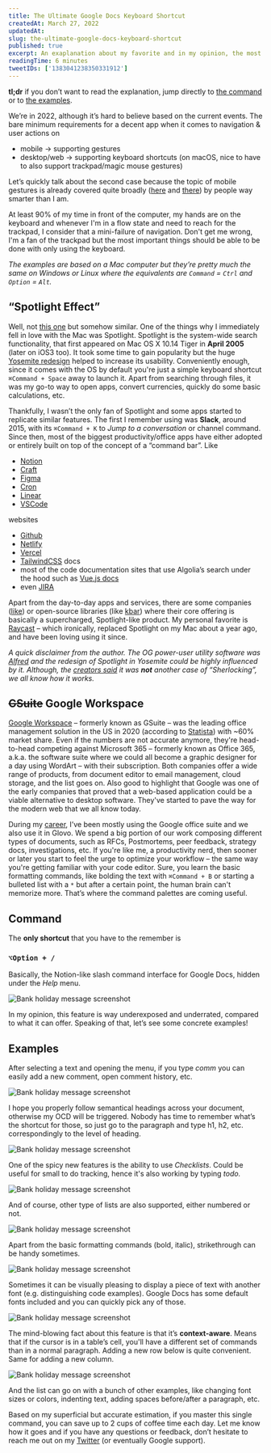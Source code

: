 ```yaml
---
title: The Ultimate Google Docs Keyboard Shortcut
createdAt: March 27, 2022
updatedAt:
slug: the-ultimate-google-docs-keyboard-shortcut
published: true
excerpt: An exaplanation about my favorite and in my opinion, the most underrated Google Docs keyboard shortcut.
readingTime: 6 minutes
tweetIDs: ['1383041238350331912']
---
```


**tl;dr** if you don’t want to read the explanation, jump directly to [the command](#command) or to [the examples](#examples).

We’re in 2022, although it’s hard to believe based on the current events. The bare minimum requirements for a decent app when it comes to navigation & user actions on

- mobile → supporting gestures
- desktop/web → supporting keyboard shortcuts (on macOS, nice to have to also support trackpad/magic mouse gestures)

Let’s quickly talk about the second case because the topic of mobile gestures is already covered quite broadly ([here](https://developer.apple.com/design/human-interface-guidelines/ios/user-interaction/gestures/) and [there](https://material.io/design/interaction/gestures.html#principles)) by people way smarter than I am.

At least 90% of my time in front of the computer, my hands are on the keyboard and whenever I'm in a flow state and need to reach for the trackpad, I consider that a mini-failure of navigation. Don't get me wrong, I'm a fan of the trackpad but the most important things should be able to be done with only using the keyboard.

_The examples are based on a Mac computer but they’re pretty much the same on Windows or Linux where the equivalents are `Command` = `Ctrl` and `Option` = `Alt`._

## “Spotlight Effect”

Well, not [this one](https://en.wikipedia.org/wiki/Spotlight_effect) but somehow similar. One of the things why I immediately fell in love with the Mac was Spotlight. Spotlight is the system-wide search functionality, that first appeared on Mac OS X 10.14 Tiger in **April 2005** (later on iOS3 too). It took some time to gain popularity but the huge [Yosemite redesign](https://www.macstories.net/news/os-x-yosemite-overview/) helped to increase its usability. Conveniently enough, since it comes with the OS by default you're just a simple keyboard shortcut `⌘Command + Space` away to launch it. Apart from searching through files, it was my go-to way to open apps, convert currencies, quickly do some basic calculations, etc.

Thankfully, I wasn’t the only fan of Spotlight and some apps started to replicate similar features. The first I remember using was **Slack**, around 2015, with its `⌘Command + K` to _Jump to a conversation_ or channel command. Since then, most of the biggest productivity/office apps have either adopted or entirely built on top of the concept of a “command bar”. Like

- [Notion](https://www.notion.so)
- [Craft](https://www.craft.do)
- [Figma](https://figma.com)
- [Cron](https://cron.com)
- [Linear](https://linear.app)
- [VSCode](https://code.visualstudio.com)

websites

- [Github](https://github.com)
- [Netlify](https://www.netlify.com)
- [Vercel](https://vercel.com)
- [TailwindCSS](https://tailwindcss.com) docs
- most of the code documentation sites that use Algolia’s search under the hood such as [Vue.js docs](https://vuejs.org)
- even [JIRA](https://www.atlassian.com/software/jira)

Apart from the day-to-day apps and services, there are some companies ([like](https://www.commandbar.com)) or open-source libraries (like [kbar](https://kbar.vercel.app)) where their core offering is basically a supercharged, Spotlight-like product. My personal favorite is [Raycast](https://www.raycast.com) – which ironically, replaced Spotlight on my Mac about a year ago, and have been loving using it since.

<StaticTweet id="1383041238350331912" />

_A quick disclaimer from the author. The OG power-user utility software was [Alfred](https://www.alfredapp.com) and the redesign of Spotlight in Yosemite could be highly influenced by it. Although, the [creators said](https://www.alfredapp.com/blog/announcements/alfred-and-os-x-10-10-yosemite/) it was **not** another case of “Sherlocking”, we all know how it works._

## <s>GSuite</s> Google Workspace

[Google Workspace](https://workspace.google.com) – formerly known as GSuite – was the leading office management solution in the US in 2020 (according to [Statista](https://www.statista.com/statistics/961105/japan-market-share-of-office-suites-technologies/)) with ~60% market share. Even if the numbers are not accurate anymore, they're head-to-head competing against Microsoft 365 – formerly known as Office 365, a.k.a. the software suite where we could all become a graphic designer for a day using WordArt – with their subscription. Both companies offer a wide range of products, from document editor to email management, cloud storage, and the list goes on. Also good to highlight that Google was one of the early companies that proved that a web-based application could be a viable alternative to desktop software. They've started to pave the way for the modern web that we all know today.

During my [career](/about#career), I’ve been mostly using the Google office suite and we also use it in Glovo. We spend a big portion of our work composing different types of documents, such as RFCs, Postmortems, peer feedback, strategy docs, investigations, etc. If you're like me, a productivity nerd, then sooner or later you start to feel the urge to optimize your workflow – the same way you're getting familiar with your code editor. Sure, you learn the basic formatting commands, like bolding the text with `⌘Command + B` or starting a bulleted list with a `*` but after a certain point, the human brain can't memorize more. That’s where the command palettes are coming useful.

## Command

The **only shortcut** that you have to the remember is

### `⌥Option + /`

Basically, the Notion-like slash command interface for Google Docs, hidden under the _Help_ menu.

<Image
  alt="Bank holiday message screenshot"
  src="/assets/thoughts/the-ultimate-google-docs-keyboard-shortcut/shortcut.png"
  width={650}
  height={680}
/>

In my opinion, this feature is way underexposed and underrated, compared to what it can offer. Speaking of that, let’s see some concrete examples!

## Examples

After selecting a text and opening the menu, if you type _comm_ you can easily add a new comment, open comment history, etc.

<Image
  alt="Bank holiday message screenshot"
  src="/assets/thoughts/the-ultimate-google-docs-keyboard-shortcut/comment.png"
  width={816}
  height={1130}
/>

I hope you properly follow semantical headings across your document, otherwise my OCD will be triggered. Nobody has time to remember what’s the shortcut for those, so just go to the paragraph and type h1, h2, etc. correspondingly to the level of heading.

<Image
  alt="Bank holiday message screenshot"
  src="/assets/thoughts/the-ultimate-google-docs-keyboard-shortcut/heading.png"
  width={656}
  height={768}
/>

One of the spicy new features is the ability to use _Checklists_. Could be useful for small to do tracking, hence it's also working by typing _todo._

<Image
  alt="Bank holiday message screenshot"
  src="/assets/thoughts/the-ultimate-google-docs-keyboard-shortcut/todo.png"
  width={664}
  height={1020}
/>

And of course, other type of lists are also supported, either numbered or not.

<Image
  alt="Bank holiday message screenshot"
  src="/assets/thoughts/the-ultimate-google-docs-keyboard-shortcut/list.png"
  width={664}
  height={1326}
/>

Apart from the basic formatting commands (bold, italic), strikethrough can be handy sometimes.

<Image
  alt="Bank holiday message screenshot"
  src="/assets/thoughts/the-ultimate-google-docs-keyboard-shortcut/strikethrough.png"
  width={656}
  height={760}
/>

Sometimes it can be visually pleasing to display a piece of text with another font (e.g. distinguishing code examples). Google Docs has some default fonts included and you can quickly pick any of those.

<Image
  alt="Bank holiday message screenshot"
  src="/assets/thoughts/the-ultimate-google-docs-keyboard-shortcut/code.png"
  width={658}
  height={760}
/>

The mind-blowing fact about this feature is that it’s **context-aware**. Means that if the cursor is in a table’s cell, you'll have a different set of commands than in a normal paragraph. Adding a new row below is quite convenient. Same for adding a new column.

<Image
  alt="Bank holiday message screenshot"
  src="/assets/thoughts/the-ultimate-google-docs-keyboard-shortcut/table.png"
  width={1640}
  height={822}
/>

And the list can go on with a bunch of other examples, like changing font sizes or colors, indenting text, adding spaces before/after a paragraph, etc.

Based on my superficial but accurate estimation, if you master this single command, you can save up to 2 cups of coffee time each day. Let me know how it goes and if you have any questions or feedback, don’t hesitate to reach me out on my [Twitter](https://twitter.com/matepappcom) (or eventually Google support).

